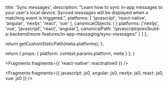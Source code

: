 
  title: 'Sync messages',
  description:
    "Learn how to sync in-app messages to your user's local device. Synced messages will be displayed when a matching event is triggered.",
  platforms: [
    'javascript',
    'react-native',
    'angular',
    'nextjs',
    'react',
    'vue'
  ],
  canonicalObjects: [
    {
      platforms: ['nextjs', 'vue', 'javascript', 'react', 'angular'],
      canonicalPath:
        '/javascript/prev/build-a-backend/more-features/in-app-messaging/sync-messages/'
    }
  ]
};

  return getCustomStaticPath(meta.platforms);
};

  return {
    props: {
      platform: context.params.platform,
      meta
    }
  };
}


<Fragments fragments={{ 'react-native': reactnative0 }} />


<Fragments
  fragments={{
    javascript: js0,
    angular: js0,
    nextjs: js0,
    react: js0,
    vue: js0
  }}
/>

